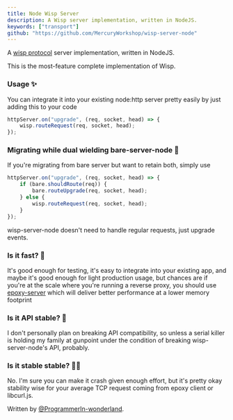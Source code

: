 ```yaml
---
title: Node Wisp Server
description: A Wisp server implementation, written in NodeJS.
keywords: ["transport"]
github: "https://github.com/MercuryWorkshop/wisp-server-node"
---
```


A [wisp protocol](/wisp) server implementation, written in NodeJS.

This is the most-feature complete implementation of Wisp.

### Usage ✨

You can integrate it into your existing node:http server pretty easily by just adding this to your code

```js
httpServer.on("upgrade", (req, socket, head) => {
    wisp.routeRequest(req, socket, head);
});
```

### Migrating while dual wielding bare-server-node 🤺

If you're migrating from bare server but want to retain both, simply use

```js
httpServer.on("upgrade", (req, socket, head) => {
    if (bare.shouldRoute(req)) {
        bare.routeUpgrade(req, socket, head);
    } else {
        wisp.routeRequest(req, socket, head);
    }
});
```

wisp-server-node doesn't need to handle regular requests, just upgrade events.

### Is it fast? 🚀

It's good enough for testing, it's easy to integrate into your existing app, and maybe it's good enough for light production usage, but chances are if you're at the scale where you're running a reverse proxy, you should use [epoxy-server](/technologies/epoxy-server) which will deliver better performance at a lower memory footprint

### Is it API stable? 🐎

I don't personally plan on breaking API compatibility, so unless a serial killer is holding my family at gunpoint under the condition of breaking wisp-server-node's API, probably.

### Is it stable stable? 🐎🐎

No. I'm sure you can make it crash given enough effort, but it's pretty okay stability wise for your average TCP request coming from epoxy client or libcurl.js.

Written by [@ProgrammerIn-wonderland](https://github.com/ProgrammerIn-wonderland).
